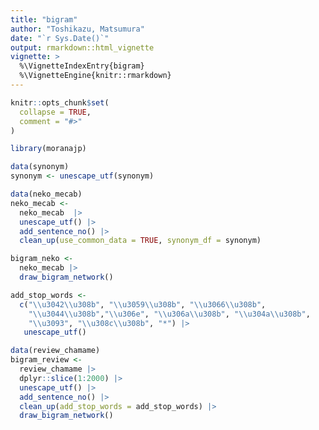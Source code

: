 ---
title: "bigram"
author: "Toshikazu, Matsumura"
date: "`r Sys.Date()`"
output: rmarkdown::html_vignette
vignette: >
  %\VignetteIndexEntry{bigram}
  %\VignetteEngine{knitr::rmarkdown}
---

```{r, include = FALSE}
knitr::opts_chunk$set(
  collapse = TRUE,
  comment = "#>"
)
```

```{r setup}
library(moranajp)
```

```{r, eval = FALSE, fig.width=6, fig.height=6}
data(synonym)
synonym <- unescape_utf(synonym)

data(neko_mecab)
neko_mecab <- 
  neko_mecab  |>
  unescape_utf() |>
  add_sentence_no() |>
  clean_up(use_common_data = TRUE, synonym_df = synonym)

bigram_neko <- 
  neko_mecab |>
  draw_bigram_network()

add_stop_words <- 
  c("\\u3042\\u308b", "\\u3059\\u308b", "\\u3066\\u308b", 
    "\\u3044\\u308b","\\u306e", "\\u306a\\u308b", "\\u304a\\u308b", 
    "\\u3093", "\\u308c\\u308b", "*") |> 
   unescape_utf()

data(review_chamame)
bigram_review <- 
  review_chamame |>
  dplyr::slice(1:2000) |>
  unescape_utf() |>
  add_sentence_no() |>
  clean_up(add_stop_words = add_stop_words) |>
  draw_bigram_network()
```
